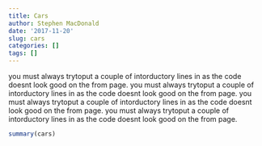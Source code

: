 ```yaml
---
title: Cars
author: Stephen MacDonald
date: '2017-11-20'
slug: cars
categories: []
tags: []
---
```


you must always trytoput a couple of intorductory lines in as the code doesnt look good on the from page. you must always trytoput a couple of intorductory lines in as the code doesnt look good on the from page. you must always trytoput a couple of intorductory lines in as the code doesnt look good on the from page. you must always trytoput a couple of intorductory lines in as the code doesnt look good on the from page.

```r
summary(cars)
```